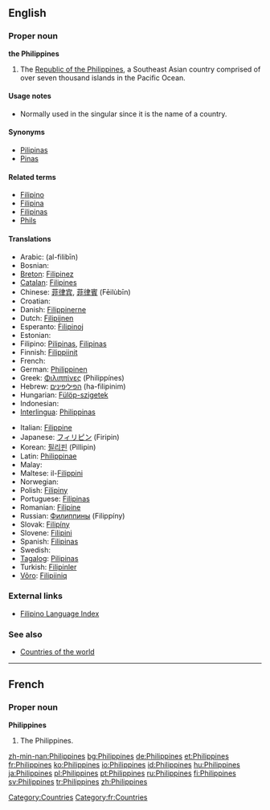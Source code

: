 ==English==

===Proper noun===
{{wikipedia}}
'''the Philippines'''

# The [[Republic of the Philippines]], a Southeast Asian country comprised of over seven thousand islands in the Pacific Ocean.

====Usage notes====
* Normally used in the singular since it is the name of a country.

====Synonyms====
*[[Pilipinas]]
*[[Pinas]]

====Related terms====
*[[Filipino]]
*[[Filipina]]
*[[Filipinas]]
*[[Phils]]

====Translations====
{{top}}
*Arabic: {{ARchar|[[الفلبين]]}} (al-filibīn)
*Bosnian: {{t-|bs|Filipini|m|p}}
*[[Breton]]: [[Filipinez]]
*[[Catalan]]: [[Filipines]] {{f|p}}
*Chinese: [[菲律宾]], [[菲律賓]] (Fēilùbīn)
*Croatian: {{t-|hr|Filipini|m|p}}
*Danish: [[Filippinerne]]
*Dutch: [[Filipijnen]] {{p}}
*Esperanto: [[Filipinoj]] {{p}}
*Estonian: {{t-|et|Filipiinid}}
*Filipino: [[Pilipinas]], [[Filipinas]]
*Finnish: [[Filippiinit]] {{p}}
*French: {{t+|fr|Philippines|f|p}}
*German: [[Philippinen]] {{p}}
*Greek: [[Φιλιππίνες]] (Philippínes)
*Hebrew: [[הפיליפינים]] (ha-filipinim) {{p}}
*Hungarian: [[Fülöp-szigetek]] {{p}}
*Indonesian: {{t-|id|Filipina|xs=Indonesian}}
*[[Interlingua]]: [[Philippinas]]
{{mid}}
*Italian: [[Filippine]] {{f|p}}
*Japanese: [[フィリピン]] (Firipin)
*Korean: [[필리핀]] (Pillipin)
*Latin: [[Philippinae]] {{f|p}}
*Malay: {{t-|ms|Filipina|xs=Malay}}
*Maltese: il-[[Filippini]]
*Norwegian: {{t-|no|Filippinene}}
*Polish: [[Filipiny]]
*Portuguese: [[Filipinas]] {{f|p}}
*Romanian: [[Filipine]] {{f|p}}
*Russian: [[Филиппины]] (Filippíny) {{f|p}}
*Slovak: [[Filipíny]] {{f|p}}
*Slovene: [[Filipini]] {{m|p}}
*Spanish: [[Filipinas]] {{f|p}}
*Swedish: {{t+|sv|Filippinerna}}
*[[Tagalog]]: [[Pilipinas]]
*Turkish: [[Filipinler]] {{p}}
*[[Võro]]: [[Filipiiniq]]
{{bottom}}

===External links===
*[[Wiktionary:Filipino_index|Filipino Language Index]]

===See also===
*[[Countries of the world]]

----

==French==

===Proper noun===
'''Philippines'''

# The Philippines.

[[Category:Countries]]
[[Category:fr:Countries]]

[[zh-min-nan:Philippines]]
[[bg:Philippines]]
[[de:Philippines]]
[[et:Philippines]]
[[fr:Philippines]]
[[ko:Philippines]]
[[io:Philippines]]
[[id:Philippines]]
[[hu:Philippines]]
[[ja:Philippines]]
[[pl:Philippines]]
[[pt:Philippines]]
[[ru:Philippines]]
[[fi:Philippines]]
[[sv:Philippines]]
[[tr:Philippines]]
[[zh:Philippines]]